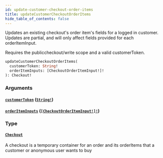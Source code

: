 ```yaml
---
id: update-customer-checkout-order-items
title: updateCustomerCheckoutOrderItems
hide_table_of_contents: false
---
```



Updates an existing checkout's order item's fields for a logged in customer.
Updates are partial, and will only affect fields provided for each orderItemInput.
            
Requires the publiccheckout/write scope and a valid customerToken.

```graphql
updateCustomerCheckoutOrderItems(
  customerToken: String!
  orderItemInputs: [CheckoutOrderItemInput!]!
): Checkout!
```


### Arguments

#### [`customerToken`](#) ([`String!`](/demand/api/graphql-storefront/reference/scalars/string))




#### [`orderItemInputs`](#) ([`[CheckoutOrderItemInput!]!`](/demand/api/graphql-storefront/reference/inputs/checkout-order-item-input))




### Type

#### [`Checkout`](/demand/api/graphql-storefront/reference/objects/checkout)

A checkout is a temporary container for an order and its orderItems that a customer or anonymous user wants to buy




